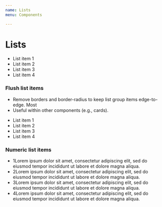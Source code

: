 ```yaml
---
name: Lists
menu: Components

---
```


# Lists

<Playground>
<ul class="list-group">
    <li class="list-group-item">List item 1</li>
    <li class="list-group-item active">List item 2</li>
    <li class="list-group-item">List item 3</li>
    <li class="list-group-item">List item 4</li>
</ul>
</Playground>

### Flush list items
* Remove borders and border-radius to keep list group items edge-to-edge. Most
* Useful within other components (e.g., cards).

<Playground>
<ul class="list-group list-group-flush">
    <li class="list-group-item">List item 1</li>
    <li class="list-group-item">List item 2</li>
    <li class="list-group-item">List item 3</li>
    <li class="list-group-item">List item 4</li>
</ul>
</Playground>

### Numeric list items

<Playground>
<ul class="list-group numeric-list">
    <li class="list-group-item"><span class="list-icon">1</span>Lorem ipsum dolor sit amet, consectetur adipiscing elit, sed do eiusmod tempor incididunt ut labore et dolore magna aliqua.</li>
    <li class="list-group-item"><span class="list-icon">2</span>Lorem ipsum dolor sit amet, consectetur adipiscing elit, sed do eiusmod tempor incididunt ut labore et dolore magna aliqua.</li>
    <li class="list-group-item"><span class="list-icon">3</span>Lorem ipsum dolor sit amet, consectetur adipiscing elit, sed do eiusmod tempor incididunt ut labore et dolore magna aliqua.</li>
    <li class="list-group-item"><span class="list-icon">4</span>Lorem ipsum dolor sit amet, consectetur adipiscing elit, sed do eiusmod tempor incididunt ut labore et dolore magna aliqua.</li>
</ul>
</Playground>
